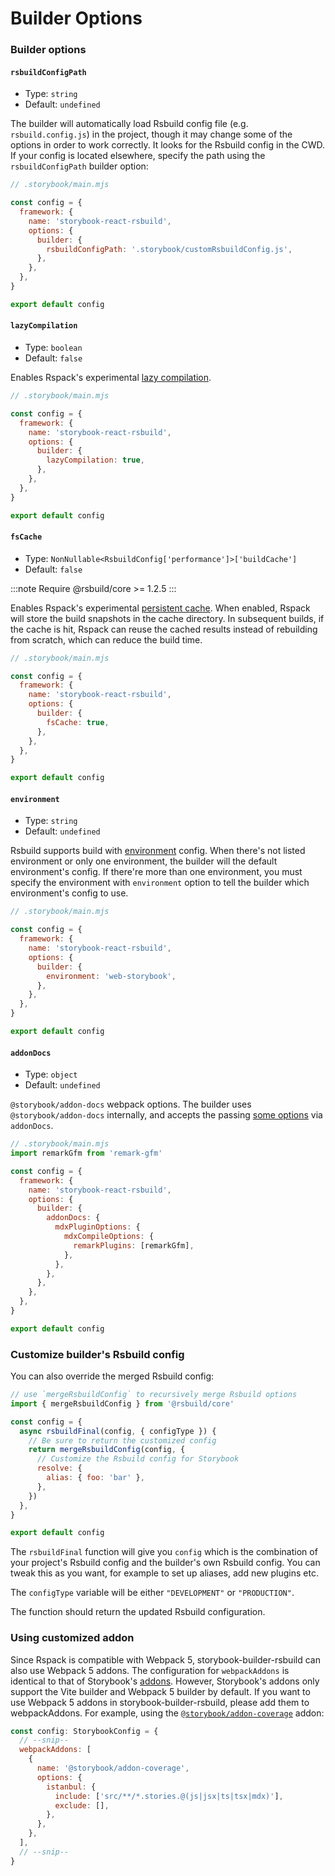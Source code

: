 # Builder Options

### Builder options

#### `rsbuildConfigPath`

- Type: `string`
- Default: `undefined`

The builder will automatically load Rsbuild config file (e.g. `rsbuild.config.js`) in the project, though it may change some of the options in order to work correctly.
It looks for the Rsbuild config in the CWD. If your config is located elsewhere, specify the path using the `rsbuildConfigPath` builder option:

```js
// .storybook/main.mjs

const config = {
  framework: {
    name: 'storybook-react-rsbuild',
    options: {
      builder: {
        rsbuildConfigPath: '.storybook/customRsbuildConfig.js',
      },
    },
  },
}

export default config
```

#### `lazyCompilation`

- Type: `boolean`
- Default: `false`

Enables Rspack's experimental [lazy compilation](https://www.rspack.dev/config/experiments#experimentslazycompilation).

```js
// .storybook/main.mjs

const config = {
  framework: {
    name: 'storybook-react-rsbuild',
    options: {
      builder: {
        lazyCompilation: true,
      },
    },
  },
}

export default config
```

#### `fsCache`

- Type: `NonNullable<RsbuildConfig['performance']>['buildCache']`
- Default: `false`

:::note
Require @rsbuild/core >= 1.2.5
:::

Enables Rspack's experimental [persistent cache](https://rsbuild.dev/zh/config/performance/build-cache). When enabled, Rspack will store the build snapshots in the cache directory. In subsequent builds, if the cache is hit, Rspack can reuse the cached results instead of rebuilding from scratch, which can reduce the build time.

```js
// .storybook/main.mjs

const config = {
  framework: {
    name: 'storybook-react-rsbuild',
    options: {
      builder: {
        fsCache: true,
      },
    },
  },
}

export default config
```

#### `environment`

- Type: `string`
- Default: `undefined`

Rsbuild supports build with [environment](https://rsbuild.dev/config/environments) config. When there's not listed environment or only one environment, the builder will the default environment's config. If there're more than one environment, you must specify the environment with `environment` option to tell the builder which environment's config to use.

```js
// .storybook/main.mjs

const config = {
  framework: {
    name: 'storybook-react-rsbuild',
    options: {
      builder: {
        environment: 'web-storybook',
      },
    },
  },
}

export default config
```

#### `addonDocs`

- Type: `object`
- Default: `undefined`

`@storybook/addon-docs` webpack options. The builder uses `@storybook/addon-docs` internally, and accepts the passing [some options](https://github.com/storybookjs/storybook/tree/next/code/addons/docs#preset-options) via `addonDocs`.

```js
// .storybook/main.mjs
import remarkGfm from 'remark-gfm'

const config = {
  framework: {
    name: 'storybook-react-rsbuild',
    options: {
      builder: {
        addonDocs: {
          mdxPluginOptions: {
            mdxCompileOptions: {
              remarkPlugins: [remarkGfm],
            },
          },
        },
      },
    },
  },
}

export default config
```

### Customize builder's Rsbuild config

You can also override the merged Rsbuild config:

```javascript
// use `mergeRsbuildConfig` to recursively merge Rsbuild options
import { mergeRsbuildConfig } from '@rsbuild/core'

const config = {
  async rsbuildFinal(config, { configType }) {
    // Be sure to return the customized config
    return mergeRsbuildConfig(config, {
      // Customize the Rsbuild config for Storybook
      resolve: {
        alias: { foo: 'bar' },
      },
    })
  },
}

export default config
```

The `rsbuildFinal` function will give you `config` which is the combination of your project's Rsbuild config and the builder's own Rsbuild config.
You can tweak this as you want, for example to set up aliases, add new plugins etc.

The `configType` variable will be either `"DEVELOPMENT"` or `"PRODUCTION"`.

The function should return the updated Rsbuild configuration.

### Using customized addon

Since Rspack is compatible with Webpack 5, storybook-builder-rsbuild can also use Webpack 5 addons. The configuration for ⁠`webpackAddons` is identical to that of Storybook's [addons](https://storybook.js.org/docs/api/main-config/main-config-addons). However, Storybook's addons only support the Vite builder and Webpack 5 builder by default. If you want to use Webpack 5 addons in storybook-builder-rsbuild, please add them to ⁠webpackAddons. For example, using the [`@storybook/addon-coverage`](https://github.com/storybookjs/addon-coverage) addon:

```js
const config: StorybookConfig = {
  // --snip--
  webpackAddons: [
    {
      name: '@storybook/addon-coverage',
      options: {
        istanbul: {
          include: ['src/**/*.stories.@(js|jsx|ts|tsx|mdx)'],
          exclude: [],
        },
      },
    },
  ],
  // --snip--
}
```
